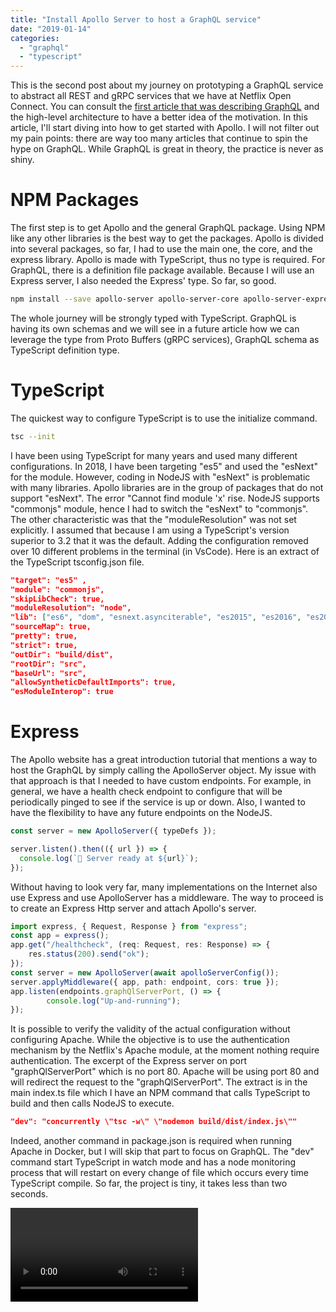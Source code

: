 ```yaml
---
title: "Install Apollo Server to host a GraphQL service"
date: "2019-01-14"
categories: 
  - "graphql"
  - "typescript"
---
```


This is the second post about my journey on prototyping a GraphQL service to abstract all REST and gRPC services that we have at Netflix Open Connect. You can consult the [first article that was describing GraphQL](getting-started-with-graphql-for-netflix-open-connect) and the high-level architecture to have a better idea of the motivation. In this article, I'll start diving into how to get started with Apollo. I will not filter out my pain points: there are way too many articles that continue to spin the hype on GraphQL. While GraphQL is great in theory, the practice is never as shiny.

# NPM Packages

The first step is to get Apollo and the general GraphQL package. Using NPM like any other libraries is the best way to get the packages. Apollo is divided into several packages, so far, I had to use the main one, the core, and the express library. Apollo is made with TypeScript, thus no type is required. For GraphQL, there is a definition file package available. Because I will use an Express server, I also needed the Express' type. So far, so good.

```sh
npm install --save apollo-server apollo-server-core apollo-server-express graphql npm install --save-dev @types/graphql @types/express typescript

```
The whole journey will be strongly typed with TypeScript. GraphQL is having its own schemas and we will see in a future article how we can leverage the type from Proto Buffers (gRPC services), GraphQL schema as TypeScript definition type.

# TypeScript

The quickest way to configure TypeScript is to use the initialize command.

```sh
tsc --init
```

I have been using TypeScript for many years and used many different configurations. In 2018, I have been targeting "es5" and used the "esNext" for the module. However, coding in NodeJS with "esNext" is problematic with many libraries. Apollo libraries are in the group of packages that do not support "esNext". The error "Cannot find module 'x' rise. NodeJS supports "commonjs" module, hence I had to switch the "esNext" to "commonjs". The other characteristic was that the "moduleResolution" was not set explicitly. I assumed that because I am using a TypeScript's version superior to 3.2 that it was the default. Adding the configuration removed over 10 different problems in the terminal (in VsCode). Here is an extract of the TypeScript tsconfig.json file.

```json
"target": "es5" ,
"module": "commonjs",
"skipLibCheck": true,
"moduleResolution": "node",
"lib": ["es6", "dom", "esnext.asynciterable", "es2015", "es2016", "es2017"],
"sourceMap": true,
"pretty": true,
"strict": true,
"outDir": "build/dist",
"rootDir": "src",
"baseUrl": "src",
"allowSyntheticDefaultImports": true,
"esModuleInterop": true
```

# Express

The Apollo website has a great introduction tutorial that mentions a way to host the GraphQL by simply calling the ApolloServer object. My issue with that approach is that I needed to have custom endpoints. For example, in general, we have a health check endpoint to configure that will be periodically pinged to see if the service is up or down. Also, I wanted to have the flexibility to have any future endpoints on the NodeJS. 

```typescript
const server = new ApolloServer({ typeDefs });

server.listen().then(({ url }) => {
  console.log(`🚀 Server ready at ${url}`);
});

```
Without having to look very far, many implementations on the Internet also use Express and use ApolloServer has a middleware. The way to proceed is to create an Express Http server and attach Apollo's server.

```typescript
import express, { Request, Response } from "express";
const app = express();
app.get("/healthcheck", (req: Request, res: Response) => {
    res.status(200).send("ok");
});
const server = new ApolloServer(await apolloServerConfig());
server.applyMiddleware({ app, path: endpoint, cors: true });
app.listen(endpoints.graphQlServerPort, () => {
        console.log("Up-and-running");
});
```

It is possible to verify the validity of the actual configuration without configuring Apache. While the objective is to use the authentication mechanism by the Netflix's Apache module, at the moment nothing require authentication. The excerpt of the Express server on port "graphQlServerPort" which is no port 80. Apache will be using port 80 and will redirect the request to the "graphQlServerPort". The extract is in the main index.ts file which I have an NPM command that calls TypeScript to build and then calls NodeJS to execute.

```json
"dev": "concurrently \"tsc -w\" \"nodemon build/dist/index.js\""
```

Indeed, another command in package.json is required when running Apache in Docker, but I will skip that part to focus on GraphQL. The "dev" command start TypeScript in watch mode and has a node monitoring process that will restart on every change of file which occurs every time TypeScript compile. So far, the project is tiny, it takes less than two seconds.

<video src="/videos/blog/apollo-server-refresh.mp4" controls/>

TypeScript and NodeJS Refreshing

## Summary

I will stop there for the moment. The Express server is running which is the HTTP server that will host the GraphQL service. TypeScript is configured building the .ts files into .js files that NodeJS can execute. Apollo is attached to Express allowing the API to be called but also to host the playground that we will explore in the next article. So far, it's been without too much hassle but we have not much configured. Upcoming challenges will strike and the youth of the technology will surface.

# My Other GraphQL Blog Posts

- [Getting Started with GraphQL for Netflix Open Connect](getting-started-with-graphql-for-netflix-open-connect)
- [Install Apollo Server to host a GraphQL service](install-apollo-server-to-host-a-graphql-service)
- [Apollo Server and Secured Playground](apollo-server-and-secured-playground)
- [GraphQL Context](graphql-context)
- [GraphQL Query with Argument](graphql-query-with-argument)
- [Apollo GraphQL Resolvers and Data Source separation](apollo-graphql-resolvers-and-data-source-separation)
- [How to setup a TypeScript, NodeJS, Express Apollo Server to easy debugging with VsCode](how-to-setup-a-typescript-nodejs-express-apollo-server-to-easy-debugging-with-vscode)
- [GraphQL Resolvers with Apollo](graphql-resolvers-with-apollo)
- [Configuring Apollo Playground and API on two different URL](configuring-apollo-playground-and-api-on-two-different-url)
- [How to automatically generate TypeScript for consumers of your GraphQL](how-to-automatically-generate-typescript-for-consumer-of-your-graphql)
- [GraphQL and HTTP Telemetry](graphql-extension-to-collect-http-and-resolvers-telemetry)
- [GraphQL and TypeScript/React](how-to-consume-graphql-in-typescript-and-react)